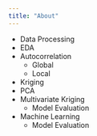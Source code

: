 ```yaml
---
title: "About"
---
```


- Data Processing 
- EDA
- Autocorrelation
    - Global
    - Local
- Kriging
- PCA
- Multivariate Kriging
    - Model Evaluation
- Machine Learning 
    - Model Evaluation